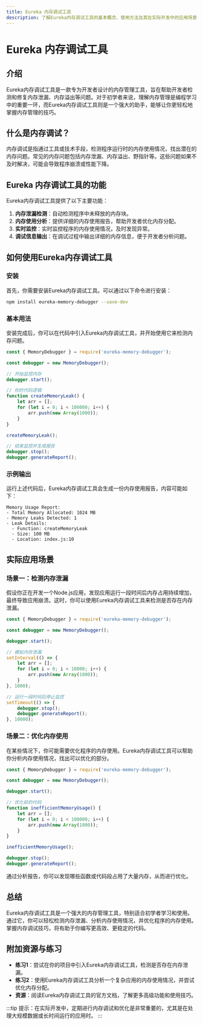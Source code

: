 ```yaml
---
title: Eureka 内存调试工具
description: 了解Eureka内存调试工具的基本概念、使用方法及其在实际开发中的应用场景。
---
```


# Eureka 内存调试工具

## 介绍

Eureka内存调试工具是一款专为开发者设计的内存管理工具，旨在帮助开发者检测和修复内存泄漏、内存溢出等问题。对于初学者来说，理解内存管理是编程学习中的重要一环，而Eureka内存调试工具则是一个强大的助手，能够让你更轻松地掌握内存管理的技巧。

## 什么是内存调试？

内存调试是指通过工具或技术手段，检测程序运行时的内存使用情况，找出潜在的内存问题。常见的内存问题包括内存泄漏、内存溢出、野指针等。这些问题如果不及时解决，可能会导致程序崩溃或性能下降。

## Eureka 内存调试工具的功能

Eureka内存调试工具提供了以下主要功能：

1. **内存泄漏检测**：自动检测程序中未释放的内存块。
2. **内存使用分析**：提供详细的内存使用报告，帮助开发者优化内存分配。
3. **实时监控**：实时监控程序的内存使用情况，及时发现异常。
4. **调试信息输出**：在调试过程中输出详细的内存信息，便于开发者分析问题。

## 如何使用Eureka内存调试工具

### 安装

首先，你需要安装Eureka内存调试工具。可以通过以下命令进行安装：

```bash
npm install eureka-memory-debugger --save-dev
```

### 基本用法

安装完成后，你可以在代码中引入Eureka内存调试工具，并开始使用它来检测内存问题。

```javascript
const { MemoryDebugger } = require('eureka-memory-debugger');

const debugger = new MemoryDebugger();

// 开始监控内存
debugger.start();

// 你的代码逻辑
function createMemoryLeak() {
    let arr = [];
    for (let i = 0; i < 100000; i++) {
        arr.push(new Array(1000));
    }
}

createMemoryLeak();

// 结束监控并生成报告
debugger.stop();
debugger.generateReport();
```

### 示例输出

运行上述代码后，Eureka内存调试工具会生成一份内存使用报告，内容可能如下：

```
Memory Usage Report:
- Total Memory Allocated: 1024 MB
- Memory Leaks Detected: 1
- Leak Details:
  - Function: createMemoryLeak
  - Size: 100 MB
  - Location: index.js:10
```

## 实际应用场景

### 场景一：检测内存泄漏

假设你正在开发一个Node.js应用，发现应用运行一段时间后内存占用持续增加，最终导致应用崩溃。这时，你可以使用Eureka内存调试工具来检测是否存在内存泄漏。

```javascript
const { MemoryDebugger } = require('eureka-memory-debugger');

const debugger = new MemoryDebugger();

debugger.start();

// 模拟内存泄漏
setInterval(() => {
    let arr = [];
    for (let i = 0; i < 10000; i++) {
        arr.push(new Array(1000));
    }
}, 1000);

// 运行一段时间后停止监控
setTimeout(() => {
    debugger.stop();
    debugger.generateReport();
}, 10000);
```

### 场景二：优化内存使用

在某些情况下，你可能需要优化程序的内存使用。Eureka内存调试工具可以帮助你分析内存使用情况，找出可以优化的部分。

```javascript
const { MemoryDebugger } = require('eureka-memory-debugger');

const debugger = new MemoryDebugger();

debugger.start();

// 优化前的代码
function inefficientMemoryUsage() {
    let arr = [];
    for (let i = 0; i < 100000; i++) {
        arr.push(new Array(1000));
    }
}

inefficientMemoryUsage();

debugger.stop();
debugger.generateReport();
```

通过分析报告，你可以发现哪些函数或代码段占用了大量内存，从而进行优化。

## 总结

Eureka内存调试工具是一个强大的内存管理工具，特别适合初学者学习和使用。通过它，你可以轻松检测内存泄漏、分析内存使用情况，并优化程序的内存使用。掌握内存调试技巧，将有助于你编写更高效、更稳定的代码。

## 附加资源与练习

- **练习1**：尝试在你的项目中引入Eureka内存调试工具，检测是否存在内存泄漏。
- **练习2**：使用Eureka内存调试工具分析一个复杂应用的内存使用情况，并尝试优化内存分配。
- **资源**：阅读Eureka内存调试工具的官方文档，了解更多高级功能和使用技巧。

:::tip
提示：在实际开发中，定期进行内存调试和优化是非常重要的，尤其是在处理大规模数据或长时间运行的应用时。
:::